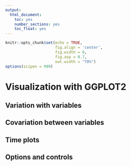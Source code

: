 ```yaml
---
output:
  html_document:
    toc: yes
    number_sections: yes
    toc_float: yes
---
```


```r
knitr::opts_chunk$set(echo = TRUE, 
                      fig.align = 'center',
                      fig.width = 6,
                      fig.asp = 0.7,
                      out.width = "70%")
options(scipen = 999)

```

# Visualization with GGPLOT2

## Variation with variables

## Covariation between variables

## Time plots

## Options and controls